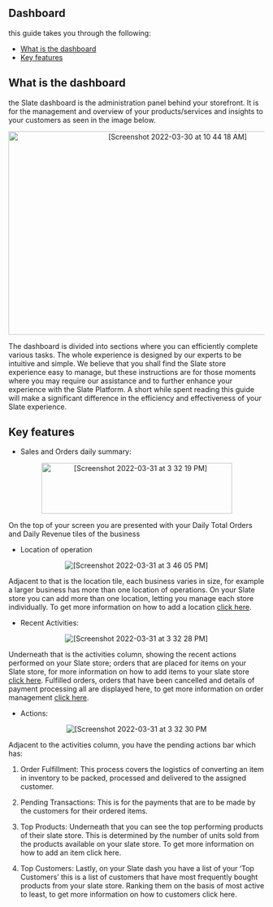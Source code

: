  ## Dashboard
 
 this guide takes you through the following:

 - <a href="#what-dash">What is the dashboard</a>
 - <a href="#key-features">Key features</a>




 <a id="what-dash"></a>
## What is the dashboard
 
the Slate dashboard is the administration panel behind your storefront. It is for the management and overview of your products/services and insights to your customers as seen in the image below. 
 
 <p align="center"><img width="650" height="400" alt="[Screenshot 2022-03-30 at 10 44 18 AM]" src="https://user-images.githubusercontent.com/101874906/160766128-bb5a5208-70ad-4426-a0c9-165fb12b5200.png"></p>
 
The dashboard is divided into sections where you can efficiently complete various tasks. The whole experience is designed by our experts to be intuitive and simple. We believe that you shall find the Slate store experience easy to manage, but these instructions are for those moments where you may require our assistance and to further enhance your experience with the Slate Platform. A short while spent reading this guide will make a significant difference in the efficiency and effectiveness of your Slate experience.

 <a id="key-features"></a>
 ## Key features
 
 - Sales and Orders daily summary:
 
 <p align="center">
  <img width="375" height="100" alt="[Screenshot 2022-03-31 at 3 32 19 PM]" src="https://user-images.githubusercontent.com/101874906/161036808-d4fcddeb-dcc6-401e-8848-3977aaecdca4.png">
 </p>
 
 On the top of your screen you are presented with your Daily Total Orders and Daily Revenue tiles of the business
 
 - Location of operation 
 
 <p align="center"><img alt="[Screenshot 2022-03-31 at 3 46 05 PM]" src="https://user-images.githubusercontent.com/101874906/161038117-1fcfed13-9aa9-4da1-84fe-54adfb0ccb18.png"></p>

 Adjacent to that is the location tile, each business varies in size, for example a larger business has more than one location of operations. On your Slate store you can add more than one location, letting you manage each store individually. To get more information on how to add a location <a href="#add-location">click here</a>. 
 
 - Recent Activities:
 
 <p align="center"><img alt="[Screenshot 2022-03-31 at 3 32 28 PM]" src="https://user-images.githubusercontent.com/101874906/161038361-98b3ee23-cb31-43dc-9081-944de1a6000c.png"></p>

  Underneath that is the activities column, showing the recent actions performed on your Slate store; orders that are placed for items on your Slate store, for more information on how to add items to your slate store <a href="#Add-item">click here</a>. Fulfilled orders, orders that have been cancelled and details of payment processing all are displayed here, to get more information on order management <a href="#order-management">click here</a>. 
 
 - Actions: 
 
<p align="center"><img alt="[Screenshot 2022-03-31 at 3 32 30 PM" src="https://user-images.githubusercontent.com/101874906/161038617-c4fe41c3-f023-499f-b538-acd8e4ed0e7f.png"></p>

 Adjacent to the activities column, you have the pending actions bar which has:
 1. Order Fulfillment: This process covers the logistics of converting an item in inventory to be packed, processed and delivered to the assigned customer.


 2. Pending Transactions: This is for the payments that are to be made by the customers for their ordered items. 

 3. Top Products:
Underneath that you can see the top performing products of their slate store. This is determined by the number of units sold from the products available on your slate store. To get more information on how to add an item <Link to="/src/docs/usage/inventory">click here.</Link>

 4. Top Customers:
Lastly, on your Slate dash you have a list of your ‘Top Customers’ this is a list of customers that have most frequently bought products from your slate store. Ranking them on the basis of most active to least, to get more information on how to customers <Link to="/src/docs/usage/customers">click here.</Link>


 
